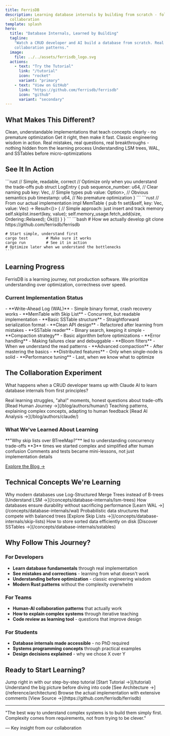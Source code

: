 ```yaml
---
title: FerrisDB
description: Learning database internals by building from scratch - follow a CRUD developer and AI
  collaboration
template: splash
hero:
  title: "Database Internals, Learned by Building"
  tagline:
    "Watch a CRUD developer and AI build a database from scratch. Real code, real learning, real
    collaboration patterns."
  image:
    file: ../../assets/ferrisdb_logo.svg
  actions:
    - text: "Try the Tutorial"
      link: "/tutorial"
      icon: "rocket"
      variant: "primary"
    - text: "View on GitHub"
      link: "https://github.com/ferrisdb/ferrisdb"
      icon: "github"
      variant: "secondary"
---
```



## What Makes This Different?

<CardGrid>
  <Card title="🎯 Simplicity First" icon="star">
    Clean, understandable implementations that teach concepts clearly - no premature optimization
  </Card>

<Card title="🔍 Correctness Over Speed" icon="approve-check">
  Get it right, then make it fast. Classic engineering wisdom in action.
</Card>

<Card title="🤖 Learning in Public" icon="telescope">
  Real mistakes, real questions, real breakthroughs - nothing hidden from the learning process
</Card>

  <Card title="📚 Fundamentals Focus" icon="open-book">
    Understanding LSM trees, WAL, and SSTables before micro-optimizations
  </Card>
</CardGrid>

## See It In Action

<Tabs>
  <TabItem label="Our Philosophy">
    ```rust
    // Simple, readable, correct
    // Optimize only when you understand the trade-offs
    pub struct LogEntry {
        pub sequence_number: u64,   // Clear naming
        pub key: Vec<u8>,          // Simple types  
        pub value: Option<Vec<u8>>, // Obvious semantics
        pub timestamp: u64,        // No premature optimization
    }
    ```
  </TabItem>
  
  <TabItem label="Real Code">
    ```rust
    // From our actual implementation
    impl MemTable {
        pub fn set(&self, key: Vec<u8>, value: Vec<u8>) -> Result<()> {
            // Simple approach: just insert and track memory
            self.skiplist.insert(key, value);
            self.memory_usage.fetch_add(size, Ordering::Relaxed);
            Ok(())
        }
    }
    ```
  </TabItem>
  
  <TabItem label="Learning Process">
    ```bash
    # How we actually develop
    git clone https://github.com/ferrisdb/ferrisdb
    
    # Start simple, understand first
    cargo test        # Make sure it works
    cargo run         # See it in action
    # Optimize later when we understand the bottlenecks
    ```
  </TabItem>
</Tabs>

## Learning Progress

<Aside type="note" title="Educational Project">
  FerrisDB is a learning journey, not production software. We prioritize understanding over
  optimization, correctness over speed.
</Aside>

### Current Implementation Status

<Tabs>
  <TabItem label="✅ Working & Understood">
    - **Write-Ahead Log (WAL)** - Simple binary format, crash recovery works - **MemTable with Skip
    List** - Concurrent, but readable implementation - **Basic SSTable structure** - Straightforward
    serialization format - **Clean API design** - Refactored after learning from mistakes
  </TabItem>

<TabItem label="🚧 Building & Learning">
  - **SSTable reader** - Binary search, keeping it simple - **Compaction strategy** - Basic
  algorithm before optimizations - **Error handling** - Making failures clear and debuggable
</TabItem>

  <TabItem label="⏳ Future Learning">
    - **Bloom filters** - When we understand the read patterns - **Advanced compaction** - After
    mastering the basics - **Distributed features** - Only when single-node is solid - **Performance
    tuning** - Last, when we know what to optimize
  </TabItem>
</Tabs>

## The Collaboration Experiment

What happens when a CRUD developer teams up with Claude AI to learn database internals from first
principles?

<CardGrid>
  <Card title="👨‍💻 Database Apprentice" icon="user">
    Real learning struggles, "aha!" moments, honest questions about trade-offs [Read Human Journey
    →](/blog/authors/human/)
  </Card>

  <Card title="🤖 Code Whisperer" icon="rocket">
    Teaching patterns, explaining complex concepts, adapting to human feedback [Read AI Analysis
    →](/blog/authors/claude/)
  </Card>
</CardGrid>

### What We've Learned About Learning

<CardGrid>
  <Card title="Questions Drive Design" icon="information">
    **"Why skip lists over BTreeMap?"** led to understanding concurrency trade-offs
  </Card>

<Card title="Simple First Works" icon="star">
  **3** times we started complex and simplified after human confusion
</Card>

  <Card title="Teaching Through Code" icon="heart">
    Comments and tests became mini-lessons, not just implementation details
  </Card>
</CardGrid>

[Explore the Blog →](/blog-overview)

## Technical Concepts We're Learning

<CardGrid>
  <Card title="LSM Trees Explained" icon="forward">
    Why modern databases use Log-Structured Merge Trees instead of B-trees [Understand LSM
    →](/concepts/database-internals/lsm-trees)
  </Card>

<Card title="Write-Ahead Logs" icon="document">
  How databases ensure durability without sacrificing performance [Learn WAL
  →](/concepts/database-internals/wal)
</Card>

<Card title="Skip Lists Deep Dive" icon="puzzle">
  Probabilistic data structures that compete with balanced trees [Explore Skip Lists
  →](/concepts/database-internals/skip-lists)
</Card>

  <Card title="SSTable Format" icon="setting">
    How to store sorted data efficiently on disk [Discover SSTables
    →](/concepts/database-internals/sstables)
  </Card>
</CardGrid>

## Why Follow This Journey?

### For Developers

- **Learn database fundamentals** through real implementation
- **See mistakes and corrections** - learning from what doesn't work
- **Understanding before optimization** - classic engineering wisdom
- **Modern Rust patterns** without the complexity overwhelm

### For Teams

- **Human-AI collaboration patterns** that actually work
- **How to explain complex systems** through iterative teaching
- **Code review as learning tool** - questions that improve design

### For Students

- **Database internals made accessible** - no PhD required
- **Systems programming concepts** through practical examples
- **Design decisions explained** - why we chose X over Y

## Ready to Start Learning?

<CardGrid>
  <Card title="Hands-On Tutorial" icon="rocket">
    Jump right in with our step-by-step tutorial [Start Tutorial →](/tutorial)
  </Card>

<Card title="Architecture First" icon="open-book">
  Understand the big picture before diving into code [See Architecture →](/reference/architecture)
</Card>

  <Card title="Read the Code" icon="github">
    Browse the actual implementation with extensive comments [View Source
    →](https://github.com/ferrisdb/ferrisdb)
  </Card>
</CardGrid>

---

<Aside type="tip" title="Our Learning Philosophy">
"The best way to understand complex systems is to build them simply first. Complexity comes from requirements, not from trying to be clever."

— Key insight from our collaboration

</Aside>
